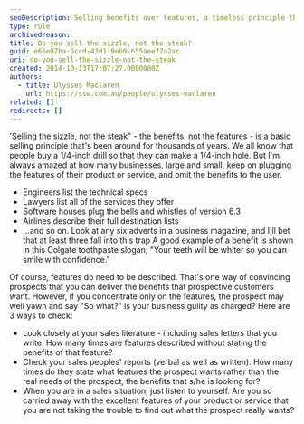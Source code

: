 ```yaml
---
seoDescription: Selling benefits over features, a timeless principle that helps businesses connect with customers' needs.
type: rule
archivedreason:
title: Do you sell the sizzle, not the steak?
guid: e66e07ba-6ccd-42d1-9eb0-655aee77a2ac
uri: do-you-sell-the-sizzle-not-the-steak
created: 2014-10-13T17:07:27.0000000Z
authors:
  - title: Ulysses Maclaren
    url: https://ssw.com.au/people/ulysses-maclaren
related: []
redirects: []
---
```


'Selling the sizzle, not the steak" - the benefits, not the features - is a basic selling principle that's been around for thousands of years. We all know that people buy a 1/4-inch drill so that they can make a 1/4-inch hole. But I'm always amazed at how many businesses, large and small, keep on plugging the features of their product or service, and omit the benefits to the user.

- Engineers list the technical specs
- Lawyers list all of the services they offer
- Software houses plug the bells and whistles of version 6.3
- Airlines describe their full destination lists
- ...and so on. Look at any six adverts in a business magazine, and I'll bet that at least three fall into this trap
A good example of a benefit is shown in this Colgate toothpaste slogan; "Your teeth will be whiter so you can smile with confidence."

Of course, features do need to be described. That's one way of convincing prospects that you can deliver the benefits that prospective customers want. However, if you concentrate only on the features, the prospect may well yawn and say "So what?" Is your business guilty as charged? Here are 3 ways to check:

- Look closely at your sales literature - including sales letters that you write. How many times are features described without stating the benefits of that feature?
- Check your sales peoples' reports (verbal as well as written). How many times do they state what features the prospect wants rather than the real needs of the prospect, the benefits that s/he is looking for?
- When you are in a sales situation, just listen to yourself. Are you so carried away with the excellent features of your product or service that you are not taking the trouble to find out what the prospect really wants?